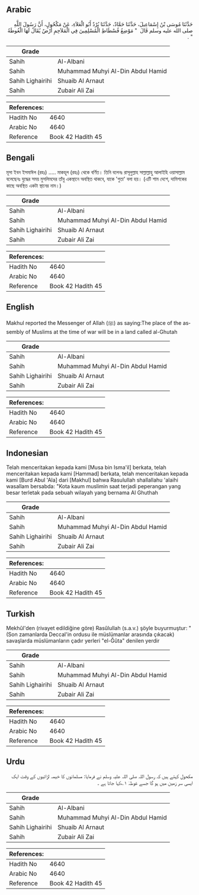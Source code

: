 ## Arabic


<div dir="rtl" lang="ar" style={{fontSize:'larger',backgroundColor:'#f8f9fa',padding:20}}>
حَدَّثَنَا مُوسَى بْنُ إِسْمَاعِيلَ، حَدَّثَنَا حَمَّادٌ، حَدَّثَنَا بُرْدٌ أَبُو الْعَلاَءِ، عَنْ مَكْحُولٍ، أَنَّ رَسُولَ اللَّهِ صلى الله عليه وسلم قَالَ ‏ "‏ مَوْضِعُ فُسْطَاطِ الْمُسْلِمِينَ فِي الْمَلاَحِمِ أَرْضٌ يُقَالُ لَهَا الْغُوطَةُ ‏"‏ ‏.‏
</div>
<div style={{backgroundColor:'#f8f9fa',padding:20, marginBottom: 10}}><table> <thead> <tr> <th>Grade</th> <th></th> </tr> </thead> <tbody> <tr><td>Sahih</td><td>Al-Albani</td></tr><tr><td>Sahih</td><td>Muhammad Muhyi Al-Din Abdul Hamid</td></tr><tr><td>Sahih Lighairihi</td><td>Shuaib Al Arnaut</td></tr><tr><td>Sahih</td><td>Zubair Ali Zai</td></tr></tbody></table><table> <thead> <tr> <th>References:</th> <th></th> </tr> </thead> <tbody><tr><td>Hadith No</td><td>4640</td></tr><tr><td>Arabic No</td><td>4640</td></tr><tr><td>Reference</td><td>Book 42 Hadith 45</td></tr></tbody></table></div>

## Bengali


<div dir="ltr" lang="bn" style={{fontSize:'larger',backgroundColor:'#f8f9fa',padding:20}}>
মূসা ইবন ইসমাঈল (রহঃ) ..... মাকহূল (রহঃ) থেকে বর্ণিত। তিনি বলেনঃ রাসূলুল্লাহ সাল্লাল্লাহু আলাইহি ওয়াসাল্লাম বলেছেনঃ যুদ্ধের সময় মুসলিমদের তাঁবু একস্থানে অবস্থিত থাকবে, যাকে 'গুতা' বলা হয়। (এটি শাম দেশে, দামিশকের কাছে অবস্থিত একটা স্থানের নাম।)
</div>
<div style={{backgroundColor:'#f8f9fa',padding:20, marginBottom: 10}}><table> <thead> <tr> <th>Grade</th> <th></th> </tr> </thead> <tbody> <tr><td>Sahih</td><td>Al-Albani</td></tr><tr><td>Sahih</td><td>Muhammad Muhyi Al-Din Abdul Hamid</td></tr><tr><td>Sahih Lighairihi</td><td>Shuaib Al Arnaut</td></tr><tr><td>Sahih</td><td>Zubair Ali Zai</td></tr></tbody></table><table> <thead> <tr> <th>References:</th> <th></th> </tr> </thead> <tbody><tr><td>Hadith No</td><td>4640</td></tr><tr><td>Arabic No</td><td>4640</td></tr><tr><td>Reference</td><td>Book 42 Hadith 45</td></tr></tbody></table></div>

## English


<div dir="ltr" lang="en" style={{fontSize:'larger',backgroundColor:'#f8f9fa',padding:20}}>
Makhul reported the Messenger of Allah (ﷺ) as saying:The place of the assembly of Muslims at the time of war will be in a land called al-Ghutah
</div>
<div style={{backgroundColor:'#f8f9fa',padding:20, marginBottom: 10}}><table> <thead> <tr> <th>Grade</th> <th></th> </tr> </thead> <tbody> <tr><td>Sahih</td><td>Al-Albani</td></tr><tr><td>Sahih</td><td>Muhammad Muhyi Al-Din Abdul Hamid</td></tr><tr><td>Sahih Lighairihi</td><td>Shuaib Al Arnaut</td></tr><tr><td>Sahih</td><td>Zubair Ali Zai</td></tr></tbody></table><table> <thead> <tr> <th>References:</th> <th></th> </tr> </thead> <tbody><tr><td>Hadith No</td><td>4640</td></tr><tr><td>Arabic No</td><td>4640</td></tr><tr><td>Reference</td><td>Book 42 Hadith 45</td></tr></tbody></table></div>

## Indonesian


<div dir="ltr" lang="id" style={{fontSize:'larger',backgroundColor:'#f8f9fa',padding:20}}>
Telah menceritakan kepada kami [Musa bin Isma'il] berkata, telah menceritakan kepada kami [Hammad] berkata, telah menceritakan kepada kami [Burd Abul 'Ala] dari [Makhul] bahwa Rasulullah shallallahu 'alaihi wasallam bersabda: "Kota kaum muslimin saat terjadi peperangan yang besar terletak pada sebuah wilayah yang bernama Al Ghuthah
</div>
<div style={{backgroundColor:'#f8f9fa',padding:20, marginBottom: 10}}><table> <thead> <tr> <th>Grade</th> <th></th> </tr> </thead> <tbody> <tr><td>Sahih</td><td>Al-Albani</td></tr><tr><td>Sahih</td><td>Muhammad Muhyi Al-Din Abdul Hamid</td></tr><tr><td>Sahih Lighairihi</td><td>Shuaib Al Arnaut</td></tr><tr><td>Sahih</td><td>Zubair Ali Zai</td></tr></tbody></table><table> <thead> <tr> <th>References:</th> <th></th> </tr> </thead> <tbody><tr><td>Hadith No</td><td>4640</td></tr><tr><td>Arabic No</td><td>4640</td></tr><tr><td>Reference</td><td>Book 42 Hadith 45</td></tr></tbody></table></div>

## Turkish


<div dir="ltr" lang="tr" style={{fontSize:'larger',backgroundColor:'#f8f9fa',padding:20}}>
Mekhûl'den (rivayet edildiğine göre) Rasûlullah (s.a.v.) şöyle buyurmuştur: "(Son zamanlarda Deccal'in ordusu ile müslümanlar arasında çıkacak) savaşlarda müslümanların çadır yerleri "el-Ğûta" denilen yerdir
</div>
<div style={{backgroundColor:'#f8f9fa',padding:20, marginBottom: 10}}><table> <thead> <tr> <th>Grade</th> <th></th> </tr> </thead> <tbody> <tr><td>Sahih</td><td>Al-Albani</td></tr><tr><td>Sahih</td><td>Muhammad Muhyi Al-Din Abdul Hamid</td></tr><tr><td>Sahih Lighairihi</td><td>Shuaib Al Arnaut</td></tr><tr><td>Sahih</td><td>Zubair Ali Zai</td></tr></tbody></table><table> <thead> <tr> <th>References:</th> <th></th> </tr> </thead> <tbody><tr><td>Hadith No</td><td>4640</td></tr><tr><td>Arabic No</td><td>4640</td></tr><tr><td>Reference</td><td>Book 42 Hadith 45</td></tr></tbody></table></div>

## Urdu


<div dir="rtl" lang="ur" style={{fontSize:'larger',backgroundColor:'#f8f9fa',padding:20}}>
مکحول کہتے ہیں کہ رسول اللہ صلی اللہ علیہ وسلم نے فرمایا: مسلمانوں کا خیمہ لڑائیوں کے وقت ایک ایسی سر زمین میں ہو گا جسے غوطہٰ ۱؎کہا جاتا ہے ۔
</div>
<div style={{backgroundColor:'#f8f9fa',padding:20, marginBottom: 10}}><table> <thead> <tr> <th>Grade</th> <th></th> </tr> </thead> <tbody> <tr><td>Sahih</td><td>Al-Albani</td></tr><tr><td>Sahih</td><td>Muhammad Muhyi Al-Din Abdul Hamid</td></tr><tr><td>Sahih Lighairihi</td><td>Shuaib Al Arnaut</td></tr><tr><td>Sahih</td><td>Zubair Ali Zai</td></tr></tbody></table><table> <thead> <tr> <th>References:</th> <th></th> </tr> </thead> <tbody><tr><td>Hadith No</td><td>4640</td></tr><tr><td>Arabic No</td><td>4640</td></tr><tr><td>Reference</td><td>Book 42 Hadith 45</td></tr></tbody></table></div>